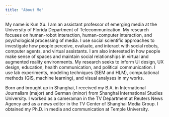 ```yaml
---
title: "About Me"
---
```


My name is Kun Xu. I am an assistant professor of emerging media at the University of Florida Department of Telecommunication. My research focuses on human-robot interaction, human-computer interaction, and psychological processing of media. I use social scientific approaches to investigate how people perceive, evaluate, and interact with social robots, computer agents, and virtual assistants. I am also interested in how people make sense of spaces and maintain social relationships in virtual and augmented reality environments. My research seeks to inform UI design, UX design, education, health communication, and political communication. I use lab experiments, modeling techniques (SEM and HLM), computational methods (GIS, machine learning), and visual analyses in my works.

Born and brought up in Shanghai, I received my B.A. in International Journalism (major) and German (minor) from Shanghai International Studies University. I worked as a cameraman in the TV Department at Reuters News Agency and as a news editor in the TV Center of Shanghai Media Group. I obtained my Ph.D. in media and communication at Temple University.